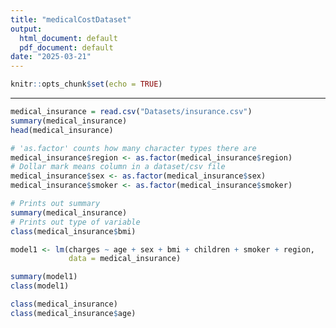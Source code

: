 ```yaml
---
title: "medicalCostDataset"
output:
  html_document: default
  pdf_document: default
date: "2025-03-21"
---
```


```r
knitr::opts_chunk$set(echo = TRUE)
```

---

```r
medical_insurance = read.csv("Datasets/insurance.csv")
summary(medical_insurance)
head(medical_insurance)
```
```r
# 'as.factor' counts how many character types there are
medical_insurance$region <- as.factor(medical_insurance$region)
# Dollar mark means column in a dataset/csv file
medical_insurance$sex <- as.factor(medical_insurance$sex)
medical_insurance$smoker <- as.factor(medical_insurance$smoker)

# Prints out summary
summary(medical_insurance)
# Prints out type of variable
class(medical_insurance$bmi)


```
```r
model1 <- lm(charges ~ age + sex + bmi + children + smoker + region,
             data = medical_insurance)

summary(model1)
class(model1)

class(medical_insurance)
class(medical_insurance$age)
```


